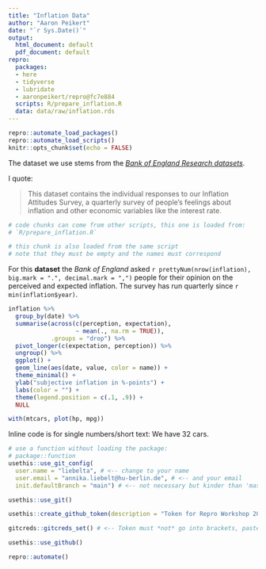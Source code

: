 ```yaml
---
title: "Inflation Data"
author: "Aaron Peikert"
date: "`r Sys.Date()`"
output:
  html_document: default
  pdf_document: default
repro:
  packages:
  - here
  - tidyverse
  - lubridate
  - aaronpeikert/repro@fc7e884
  scripts: R/prepare_inflation.R
  data: data/raw/inflation.rds
---
```


```r
repro::automate_load_packages()
repro::automate_load_scripts()
knitr::opts_chunk$set(echo = FALSE)
```

The dataset we use stems from the [*Bank of England Research datasets*](https://www.bankofengland.co.uk/statistics/research-datasets).

I quote:

> This dataset contains the individual responses to our Inflation Attitudes Survey, a quarterly survey of people’s feelings about inflation and other economic variables like the interest rate. 

```r
# code chunks can come from other scripts, this one is loaded from:
# `R/prepare_inflation.R`
```

```r
# this chunk is also loaded from the same script
# note that they must be empty and the names must correspond
```

For this **dataset** the *Bank of England* asked `r prettyNum(nrow(inflation), big.mark = ".", decimal.mark = ",")` people for their opinion on the perceived and expected inflation.
The survey has run quarterly since `r min(inflation$year)`.

```r
inflation %>% 
  group_by(date) %>% 
  summarise(across(c(perception, expectation),
                   ~ mean(., na.rm = TRUE)),
            .groups = "drop") %>% 
  pivot_longer(c(expectation, perception)) %>% 
  ungroup() %>% 
  ggplot() +
  geom_line(aes(date, value, color = name)) +
  theme_minimal() +
  ylab("subjective inflation in %-points") +
  labs(color = "") +
  theme(legend.position = c(.1, .9)) +
  NULL
```


```r
with(mtcars, plot(hp, mpg))
```

Inline code is for single numbers/short text:
We have 32 cars.


```r
# use a function without loading the package:
# package::function
usethis::use_git_config(
  user.name = "liebelta", # <-- change to your name
  user.email = "annika.liebelt@hu-berlin.de", # <-- and your email
  init.defaultBranch = "main") # <-- not necessary but kinder than 'master'

usethis::use_git()

```

```r
usethis::create_github_token(description = "Token for Repro Workshop 2023 Test")
```

```r
gitcreds::gitcreds_set() # <-- Token must *not* go into brackets, paste when asked
```
```r
usethis::use_github()
```
```r
repro::automate()
```

